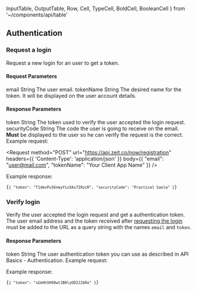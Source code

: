   InputTable,
  OutputTable,
  Row,
  Cell,
  TypeCell,
  BoldCell,
  BooleanCell
} from '~/components/api/table'

## Authentication

### Request a login
<Endpoint method="POST" url="/now/registration" />

Request a new login for an user to get a token.

#### Request Parameters
<InputTable>
  <Row>
    <BoldCell>email</BoldCell>
    <TypeCell>String</TypeCell>
    <BooleanCell status={true} />
    <Cell>The user email.</Cell>
  </Row>
  <Row>
    <BoldCell>tokenName</BoldCell>
    <TypeCell>String</TypeCell>
    <BooleanCell status={true} />
    <Cell>The desired name for the token. It will be displayed on the <GenericLink href="https://zeit.co/account/tokens">user account details</GenericLink>.</Cell>
  </Row>
</InputTable>

#### Response Parameters
<OutputTable>
  <Row>
    <BoldCell>token</BoldCell>
    <TypeCell>String</TypeCell>
    <Cell>The token used to verify the user accepted the login request.</Cell>
  </Row>
  <Row>
    <BoldCell>securityCode</BoldCell>
    <TypeCell>String</TypeCell>
    <Cell>The code the user is going to receive on the email. <strong>Must</strong> be displayed to the user so he can verify the request is the correct.</Cell>
  </Row>
</OutputTable>

<Example>
  <span>Example request:</span>

  <Request
    method="POST"
    url="https://api.zeit.co/now/registration"
    headers={{
      'Content-Type': 'application/json'
    }}
    body={{
      "email": "user@mail.com",
      "tokenName": "Your Client App Name"
    }}
  />

  Example response:

<Code syntax="json">{`{
  "token": "T1dmvPu36nmyYisXAs7IRzcR",
  "securityCode": "Practical Saola"
}`}</Code>
</Example>

### Verify login
<Endpoint method="GET" url="/now/registration/verify?email&token" />

Verify the user accepted the login request and get a authentication token. The user email address and the token received after [requesting the login](#endpoints/authentication/request-a-login) must be added to the URL as a query string with the names `email` and `token`.

#### Response Parameters
<OutputTable>
  <Row>
    <BoldCell>token</BoldCell>
    <TypeCell>String</TypeCell>
    <Cell>The user authentication token you can use as described in <GenericLink href="#api-basics/authentication">API Basics - Authentication</GenericLink>.</Cell>
  </Row>
</OutputTable>

<Example>
  <span>Example request:</span>

  <Request
    url="https://api.zeit.co/now/registration/verify?email=user@mail.com&token=T1dmvPu36nmyYisXAs7IRzcR"  
  />

  Example response:

<Code syntax="json">{`{
  "token": "sGkHhSH98wtJB0lyODZJ2bRe"
}`}</Code>
</Example>

